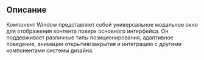 ## Описание

Компонент Window представляет собой универсальное модальное окно для отображения контента поверх основного интерфейса. Он поддерживает различные типы позиционирования, адаптивное поведение, анимации открытия/закрытия и интеграцию с другими компонентами системы дизайна.
